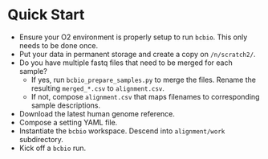 # Quick Start

- Ensure your O2 environment is properly setup to run `bcbio`. This only needs to be done once.
- Put your data in permanent storage and create a copy on `/n/scratch2/`.
- Do you have multiple fastq files that need to be merged for each sample?
    - If yes, run `bcbio_prepare_samples.py` to merge the files. Rename the resulting `merged_*.csv` to `alignment.csv`.
	- If not, compose `alignment.csv` that maps filenames to corresponding sample descriptions.
- Download the latest human genome reference.
- Compose a setting YAML file.
- Instantiate the `bcbio` workspace. Descend into `alignment/work` subdirectory.
- Kick off a `bcbio` run.
